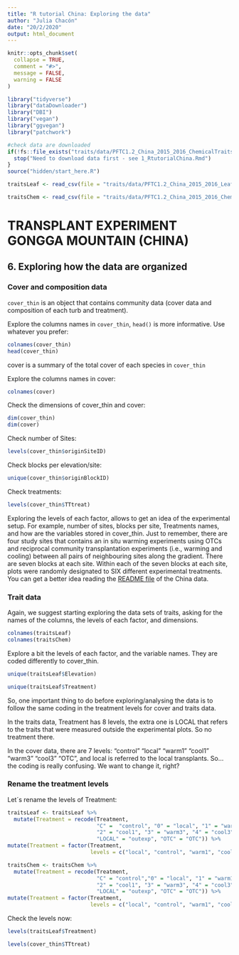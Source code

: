 ```yaml
---
title: "R tutorial China: Exploring the data"
author: "Julia Chacón"
date: "20/2/2020"
output: html_document
---
```

<style>
p.caption {
  font-size: 0.8em;
}
</style>

```r
knitr::opts_chunk$set(
  collapse = TRUE,
  comment = "#>",
  message = FALSE,
  warning = FALSE
)
```

```r
library("tidyverse")
library("dataDownloader")
library("DBI")
library("vegan")
library("ggvegan")
library("patchwork")
```

```r
#check data are downloaded
if(!fs::file_exists("traits/data/PFTC1.2_China_2015_2016_ChemicalTraits.csv")){
  stop("Need to download data first - see 1_RtutorialChina.Rmd")
}
source("hidden/start_here.R")
```

```r
traitsLeaf <- read_csv(file = "traits/data/PFTC1.2_China_2015_2016_LeafTraits.csv")

traitsChem <- read_csv(file = "traits/data/PFTC1.2_China_2015_2016_ChemicalTraits.csv")
```
                                                                          
# TRANSPLANT EXPERIMENT GONGGA MOUNTAIN (CHINA)

## 6. Exploring how the data are organized 

### Cover and composition data

`cover_thin` is an object that contains community data (cover data and composition of each turb and treatment). 

Explore the columns names in `cover_thin`, `head()` is more informative. Use whatever you prefer:
```r
colnames(cover_thin)
head(cover_thin)
```

cover is a summary of the total cover of each species in `cover_thin`

Explore the columns names in cover:
```r
colnames(cover)
```

Check the dimensions of cover_thin and cover:
```r
dim(cover_thin)
dim(cover)
```

Check number of Sites:
```r
levels(cover_thin$originSiteID) 
```

Check blocks per elevation/site:
```r
unique(cover_thin$originBlockID)
```

Check treatments:
```r
levels(cover_thin$TTtreat) 
```

Exploring the levels of each factor, allows to get an idea of the experimental setup. For example, number of sites, blocks per site, Treatments names, and how are the variables stored in cover_thin. Just to remember, there are four study sites that contains an in situ warming experiments using OTCs and reciprocal community transplantation experiments (i.e., warming and cooling) between all pairs of neighbouring sites along the gradient. There are seven blocks at each site. Within each of the seven blocks at each site, plots were randomly designated to SIX different experimental treatments. You can get a better idea reading the [README file](https://github.com/richardjtelford/transplant/blob/master/ReadMe.md) of the China data.

### Trait data

Again, we suggest starting exploring the data sets of traits, asking for the names of the columns, the levels of each factor, and dimensions.

```r
colnames(traitsLeaf)
colnames(traitsChem)
```

Explore a bit the levels of each factor, and the variable names. They are coded differently to cover_thin.

```r
unique(traitsLeaf$Elevation)
```
```r
unique(traitsLeaf$Treatment)
```

So, one important thing to do before exploring/analysing the data is to follow the same coding in the treatment levels for cover and traits data.

In the traits data, Treatment has 8 levels, the extra one is LOCAL that refers to the traits that were measured outside the experimental plots. So no treatment there.

In the cover data, there are 7 levels: "control" "local"   "warm1"   "cool1"   "warm3"   "cool3"   "OTC", and local is referred to the local transplants. So...the coding is really confusing. We want to change it, right?

### Rename the treatment levels

Let´s rename the levels of Treatment:
```r
traitsLeaf <- traitsLeaf %>%
  mutate(Treatment = recode(Treatment, 
                            "C" =  "control", "0" = "local", "1" = "warm1", 
                            "2" = "cool1", "3" = "warm3", "4" = "cool3", 
                            "LOCAL" = "outexp", "OTC" = "OTC")) %>%
mutate(Treatment = factor(Treatment, 
                          levels = c("local", "control", "warm1", "cool1", "warm3", "cool3", "OTC", "outexp")))

traitsChem <- traitsChem %>%
  mutate(Treatment = recode(Treatment,
                            "C" = "control","0" = "local", "1" = "warm1", 
                            "2" = "cool1", "3" = "warm3", "4" = "cool3",
                            "LOCAL" = "outexp", "OTC" = "OTC")) %>%
mutate(Treatment = factor(Treatment, 
                          levels = c("local", "control", "warm1", "cool1", "warm3", "cool3", "OTC", "outexp")))
```

Check the levels now:
```r
levels(traitsLeaf$Treatment)
```

```r
levels(cover_thin$TTtreat)
```
